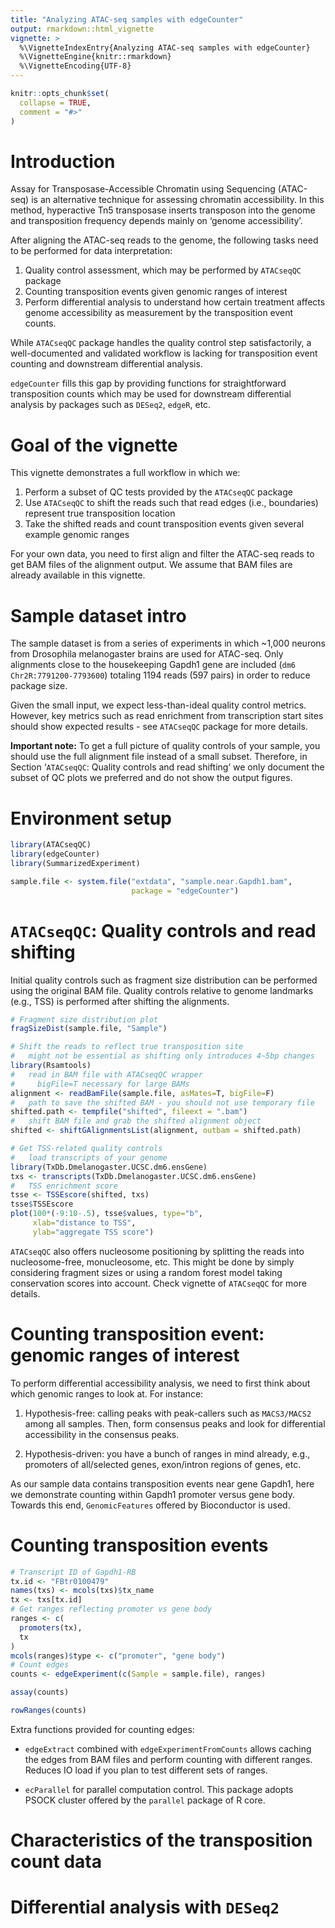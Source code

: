 ```yaml
---
title: "Analyzing ATAC-seq samples with edgeCounter"
output: rmarkdown::html_vignette
vignette: >
  %\VignetteIndexEntry{Analyzing ATAC-seq samples with edgeCounter}
  %\VignetteEngine{knitr::rmarkdown}
  %\VignetteEncoding{UTF-8}
---
```


```r
knitr::opts_chunk$set(
  collapse = TRUE,
  comment = "#>"
)
```

# Introduction

Assay for Transposase-Accessible Chromatin using Sequencing (ATAC-seq) is an 
alternative technique for assessing chromatin accessibility. In this method, 
hyperactive Tn5 transposase inserts transposon into the genome and transposition 
frequency depends mainly on 'genome accessibility'.

After aligning the ATAC-seq reads to the genome, the following tasks need to be 
performed for data interpretation:

1. Quality control assessment, which may be performed by `ATACseqQC` package
2. Counting transposition events given genomic ranges of interest
3. Perform differential analysis to understand how certain treatment affects 
genome accessibility as measurement by the transposition event counts.

While `ATACseqQC` package handles the quality control step satisfactorily, 
a well-documented and validated workflow is lacking for transposition event 
counting and downstream differential analysis.

`edgeCounter` fills this gap by providing functions for straightforward transposition 
counts which may be used for downstream differential analysis by packages such as 
`DESeq2`, `edgeR`, etc.

# Goal of the vignette

This vignette demonstrates a full workflow in which we:

1. Perform a subset of QC tests provided by the `ATACseqQC` package
2. Use `ATACseqQC` to shift the reads such that read edges (i.e., boundaries) 
represent true transposition location
3. Take the shifted reads and count transposition events given several example 
genomic ranges

For your own data, you need to first align and filter the ATAC-seq reads to get 
BAM files of the alignment output. We assume that BAM files are already available 
in this vignette.

# Sample dataset intro

The sample dataset is from a series of experiments in which ~1,000 neurons from 
Drosophila melanogaster brains are used for ATAC-seq. Only alignments close to 
the housekeeping Gapdh1 gene are included (`dm6 Chr2R:7791200-7793600`) totaling 
1194 reads (597 pairs) in order to reduce package size.

Given the small input, we expect less-than-ideal quality control metrics. 
However, key metrics such as read enrichment from transcription start sites should 
show expected results - see `ATACseqQC` package for more details.

**Important note:** To get a full picture of quality controls of your sample, you 
should use the full alignment file instead of a small subset. Therefore, in
Section '`ATACseqQC`: Quality controls and read shifting' we only document 
the subset of QC plots we preferred and do not show the output figures.


# Environment setup

```r
library(ATACseqQC)
library(edgeCounter)
library(SummarizedExperiment)

sample.file <- system.file("extdata", "sample.near.Gapdh1.bam", 
                           package = "edgeCounter")
```

# `ATACseqQC`: Quality controls and read shifting

Initial quality controls such as fragment size distribution can be performed 
using the original BAM file. Quality controls relative to genome landmarks (e.g., 
TSS) is performed after shifting the alignments.

```r
# Fragment size distribution plot
fragSizeDist(sample.file, "Sample")

# Shift the reads to reflect true transposition site
#   might not be essential as shifting only introduces 4~5bp changes
library(Rsamtools)
#   read in BAM file with ATACseqQC wrapper
#     bigFile=T necessary for large BAMs
alignment <- readBamFile(sample.file, asMates=T, bigFile=F)
#   path to save the shifted BAM - you should not use temporary file
shifted.path <- tempfile("shifted", fileext = ".bam")
#   shift BAM file and grab the shifted alignment object
shifted <- shiftGAlignmentsList(alignment, outbam = shifted.path)

# Get TSS-related quality controls
#   load transcripts of your genome
library(TxDb.Dmelanogaster.UCSC.dm6.ensGene)
txs <- transcripts(TxDb.Dmelanogaster.UCSC.dm6.ensGene)
#   TSS enrichment score
tsse <- TSSEscore(shifted, txs)
tsse$TSSEscore
plot(100*(-9:10-.5), tsse$values, type="b", 
     xlab="distance to TSS",
     ylab="aggregate TSS score")
```

`ATACseqQC` also offers nucleosome positioning by splitting the reads into
nucleosome-free, monucleosome, etc.  This might be done by simply considering 
fragment sizes or using a random forest model taking conservation scores 
into account. Check vignette of `ATACseqQC` for more details.

# Counting transposition event: genomic ranges of interest

To perform differential accessibility analysis, we need to first think about 
which genomic ranges to look at. For instance:

1. Hypothesis-free: calling peaks with peak-callers such as `MACS3/MACS2` among 
all samples. Then, form consensus peaks and look for differential accessibility 
in the consensus peaks.

2. Hypothesis-driven: you have a bunch of ranges in mind already, e.g., promoters 
of all/selected genes, exon/intron regions of genes, etc.

As our sample data contains transposition events near gene Gapdh1, here we 
demonstrate counting within Gapdh1 promoter versus gene body. Towards this end, 
`GenomicFeatures` offered by Bioconductor is used.

# Counting transposition events

```r
# Transcript ID of Gapdh1-RB
tx.id <- "FBtr0100479"
names(txs) <- mcols(txs)$tx_name
tx <- txs[tx.id]
# Get ranges reflecting promoter vs gene body
ranges <- c(
  promoters(tx),
  tx
)
mcols(ranges)$type <- c("promoter", "gene body")
# Count edges
counts <- edgeExperiment(c(Sample = sample.file), ranges)
```

```r
assay(counts)
```

```r
rowRanges(counts)
```

Extra functions provided for counting edges:

- `edgeExtract` combined with `edgeExperimentFromCounts` allows caching the edges 
from BAM files and perform counting with different ranges. Reduces IO load if you 
plan to test different sets of ranges.

- `ecParallel` for parallel computation control. This package adopts PSOCK cluster 
offered by the `parallel` package of R core.

# Characteristics of the transposition count data



# Differential analysis with `DESeq2`
